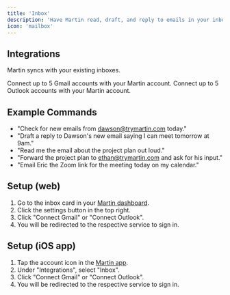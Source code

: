 ```yaml
---
title: 'Inbox'
description: 'Have Martin read, draft, and reply to emails in your inbox.'
icon: 'mailbox'
---
```


## Integrations

Martin syncs with your existing inboxes.

<Card title="Gmail" icon="google" horizontal="true">
  Connect up to 5 Gmail accounts with your Martin account.
</Card>

<Card title="Outlook" icon="microsoft" horizontal="true">
  Connect up to 5 Outlook accounts with your Martin account.
</Card>


## Example Commands
- "Check for new emails from dawson@trymartin.com today."
- "Draft a reply to Dawson's new email saying I can meet tomorrow at 9am."
- "Read me the email about the project plan out loud."
- "Forward the project plan to ethan@trymartin.com and ask for his input."
- "Email Eric the Zoom link for the meeting today on my calendar."


## Setup (web)

1. Go to the inbox card in your [Martin dashboard](https://app.trymartin.com).
2. Click the settings button in the top right.
3. Click "Connect Gmail" or "Connect Outlook".
4. You will be redirected to the respective service to sign in.

## Setup (iOS app)

1. Tap the account icon in the [Martin app](https://trymartin.com/#section-1).
2. Under "Integrations", select "Inbox".
3. Click "Connect Gmail" or "Connect Outlook".
4. You will be redirected to the respective service to sign in.

